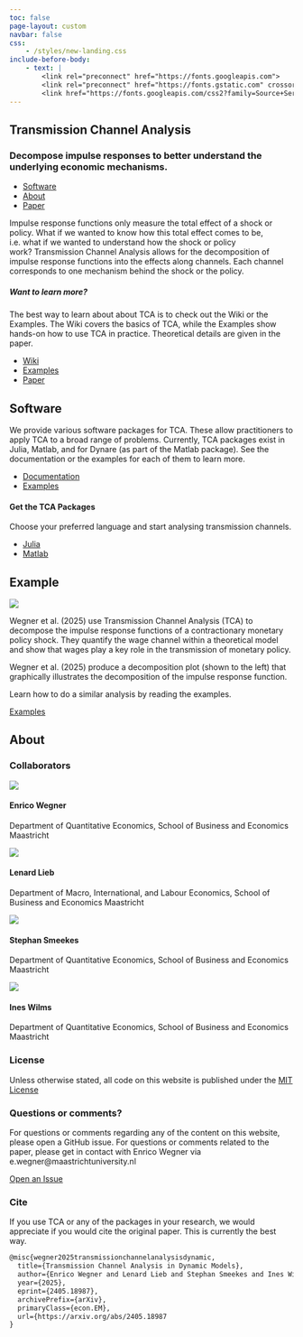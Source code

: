 ```yaml
---
toc: false
page-layout: custom
navbar: false
css: 
    - /styles/new-landing.css
include-before-body:
    - text: |
        <link rel="preconnect" href="https://fonts.googleapis.com">
        <link rel="preconnect" href="https://fonts.gstatic.com" crossorigin>
        <link href="https://fonts.googleapis.com/css2?family=Source+Serif+4:ital,opsz,wght@0,8..60,200..900;1,8..60,200..900&display=swap" rel="stylesheet">
---
```


```{=html}
<div id="container-landingpage" class="columns-6">
    <section id="hero" class="columns-6-long">
        <h1>Transmission Channel Analysis</h1>
        <h3>Decompose impulse responses to better understand the underlying economic mechanisms.</h3>
        <ul class="list-horizontal">
            <li><a href="#software" class="btn">Software</a></li>
            <li><a href="#about" class="btn">About</a></li>
            <li><a target="_blank" href="https://arxiv.org/abs/2405.18987" class="btn bg-blue">Paper</a></li>
        </ul>
    </section>

    <span class="section-divider"></span>

    <section id="intro-text" class="columns-4 columns-6-all">
        <div class="columns-4-left">
            <p>
                Impulse response functions only measure the total effect of a shock or policy. What if we wanted to know how this total effect comes to be, i.e. what if we wanted to understand how the shock or policy work? <span class="highlight-text">Transmission Channel Analysis allows for the decomposition of impulse response functions into the effects along channels.</span> Each channel corresponds to one mechanism behind the shock or the policy.
            </p>
        </div>
        <div class="columns-4-right">
            <h5>Want to learn more?</h5>
            <p>
                The best way to learn about about TCA is to check out the Wiki or the Examples. The Wiki covers the basics of TCA, while the Examples show hands-on how to use TCA in practice. Theoretical details are given in the paper.
            </p>
            <ul class="list-horizontal">
                <li><a target="_blank" href="./faq/index.html">Wiki</a></li>
                <li><a target="_blank" href="./examples/matlab/dynare/index.html">Examples</a></li>
                <li><a target="_blank" href="https://arxiv.org/abs/2405.18987" class="blue">Paper</a></li>
            </ul>
        </div>
    </section>
    
    <section id="software" class="columns-6">
        <div id="software-intro" class="columns-6-long">
            <h2>Software</h2>
            <p>
                We provide various software packages for TCA. These allow practitioners to apply TCA to a broad range of problems. Currently, TCA packages exist in Julia, Matlab, and for Dynare (as part of the Matlab package). See the documentation or the examples for each of them to learn more.
            </p>
            <ul class="list-horizontal">
                <li><a target="_blank" href="./documentation/julia/index.qmd" class="btn bg-blue">Documentation</a></li>
                <li><a target="_blank" href="./examples/matlab/dynare/index.html">Examples</a></li>
            </ul>
        </div>
        <div id="software-download" class="columns-6-last">
            <h4>Get the TCA Packages</h4>
            <p>Choose your preferred language and start analysing transmission channels.</p>
            <ul class="list-horizontal">
                <li><a target="_blank" href="https://github.com/enweg/TransmissionChannelAnalysis.jl" class="a-decor">Julia</a></li>
                <li><a target="_blank" href="https://github.com/enweg/tca-matlab-toolbox" class="a-decor">Matlab</a></li>
            </ul>
        </div>
    </section>

    <section id="example" class="columns-4 columns-6-all">
        <h2>Example</h2>
        <!--<div class="img-container columns-4-left"></div>-->
        <img src="/assets/landing-example-fig-alt.png" class="columns-4-left" />
        <div class="columns-4-right">
            <p>
                Wegner et al. (2025) use Transmission Channel Analysis (TCA) to decompose the impulse response functions of a contractionary monetary policy shock. They quantify the wage channel within a theoretical model and show that wages play a key role in the transmission of monetary policy.
            </p>
            <p>
                Wegner et al. (2025) produce a decomposition plot (shown to the left) that graphically illustrates the decomposition of the impulse response function.
            </p>
            <p>
                Learn how to do a similar analysis by reading the examples.
            </p>
            <p>
                <a target="_blank" href="./examples/matlab/dynare/index.html" class="btn bg-blue">Examples</a>
            </p>
        </div>
    </section>

    <span class="section-divider"></span>

    <section id="about" class="columns-4 columns-6-all">
        <h2>About</h2>
        <div id="about-collaborators-license" class="columns-4-left">
            <h3>Collaborators</h3>
            <div class="collaborator">
                <div class="collaborator-img">
                    <img src="assets/enrico.jpeg">
                </div>
                <div class="collaborator-info">
                    <h4>Enrico Wegner</h4>
                    <p>
                    Department of Quantitative Economics,  
                    School of Business and Economics Maastricht
                    </p>
                </div>
            </div>
            <div class="collaborator">
                <div class="collaborator-img">
                    <img src="assets/default-person.png">
                </div>
                <div class="collaborator-info">
                    <h4>Lenard Lieb</h4>
                    <p>
                        Department of Macro, International, and Labour Economics,  
                        School of Business and Economics Maastricht
                    </p>
                </div>
            </div>
            <div class="collaborator">
                <div class="collaborator-img">
                    <img src="assets/stephan.jpg">
                </div>
                <div class="collaborator-info">
                    <h4>Stephan Smeekes</h4>
                    <p>
                        Department of Quantitative Economics,  
                        School of Business and Economics Maastricht
                    </p>
                </div>
            </div>
            <div class="collaborator">
                <div class="collaborator-img">
                    <img src="assets/ines.jpeg">
                </div>
                <div class="collaborator-info">
                    <h4>Ines Wilms</h4>
                    <p>
                        Department of Quantitative Economics,  
                        School of Business and Economics Maastricht
                    </p>
                </div>
            </div>
            <h3>License</h3>
            <p>Unless otherwise stated, all code on this website is published under the <a target="_blank" href="https://github.com/enweg/tca-website/blob/main/LICENSE">MIT License</a></p> 
        </div>
        <div id="about-questions-cite" class="columns-4-right">
            <h3>Questions or comments?</h3>
            <p>
                For questions or comments regarding any of the content on this website, please open a <span class="bold-text">GitHub issue</span>. For questions or comments related to the paper, please get in contact with <span class="bold-text">Enrico Wegner</span> via <span class="bold-text">e.wegner@maastrichtuniversity.nl</span>
            </p>
            <a target="_blank" href="https://github.com/enweg/tca-website/issues" class="btn bg-blue">Open an Issue</a>
            <h3>Cite</h3>
            <p>
                If you use TCA or any of the packages in your research, we would appreciate if you would cite the original paper. This is currently the best way.
            </p>
```

```.tex
@misc{wegner2025transmissionchannelanalysisdynamic,
  title={Transmission Channel Analysis in Dynamic Models}, 
  author={Enrico Wegner and Lenard Lieb and Stephan Smeekes and Ines Wilms},
  year={2025},
  eprint={2405.18987},
  archivePrefix={arXiv},
  primaryClass={econ.EM},
  url={https://arxiv.org/abs/2405.18987
} 
```

```{=html}
        </div>
    </section>
</div>
```
